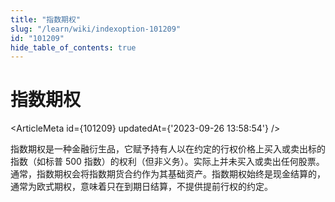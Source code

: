 ```yaml
---
title: "指数期权"
slug: "/learn/wiki/indexoption-101209"
id: "101209"
hide_table_of_contents: true
---
```



# 指数期权

<ArticleMeta id={101209} updatedAt={'2023-09-26 13:58:54'} />
<div className='border-solid border-b border-t-0 my-4 border-[var(--ifm-color-gray-300)]' />

指数期权是一种金融衍生品，它赋予持有人以在约定的行权价格上买入或卖出标的指数（如标普 500 指数）的权利（但非义务）。实际上并未买入或卖出任何股票。通常，指数期权会将指数期货合约作为其基础资产。指数期权始终是现金结算的，通常为欧式期权，意味着只在到期日结算，不提供提前行权的约定。
